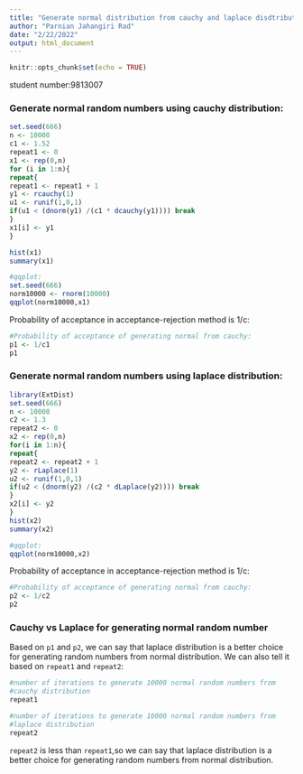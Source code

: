 ---
title: "Generate normal distribution from cauchy and laplace disdtribution"
author: "Parnian Jahangiri Rad"
date: "2/22/2022"
output: html_document
---

```{r setup, include=FALSE}
knitr::opts_chunk$set(echo = TRUE)
```

student number:9813007  
  
### Generate normal random numbers using cauchy distribution:  
```{r,message=FALSE,warning=FALSE}
set.seed(666)
n <- 10000
c1 <- 1.52
repeat1 <- 0
x1 <- rep(0,n)
for (i in 1:n){
repeat{
repeat1 <- repeat1 + 1
y1 <- rcauchy(1)
u1 <- runif(1,0,1)
if(u1 < (dnorm(y1) /(c1 * dcauchy(y1)))) break
}
x1[i] <- y1
}

hist(x1)
summary(x1)
```

```{r,message=FALSE,warning=FALSE}
#qqplot:
set.seed(666)
norm10000 <- rnorm(10000)
qqplot(norm10000,x1)
```

Probability of acceptance in acceptance-rejection method is 1/c:  
```{r,message=FALSE,warning=FALSE}
#Probability of acceptance of generating normal from cauchy:
p1 <- 1/c1
p1
```

### Generate normal random numbers using laplace distribution:  
```{r,message=FALSE,warning=FALSE}
library(ExtDist)
set.seed(666)
n <- 10000
c2 <- 1.3
repeat2 <- 0
x2 <- rep(0,n)
for(i in 1:n){
repeat{
repeat2 <- repeat2 + 1
y2 <- rLaplace(1)
u2 <- runif(1,0,1)
if(u2 < (dnorm(y2) /(c2 * dLaplace(y2)))) break
}
x2[i] <- y2
}
hist(x2)
summary(x2)
```

```{r,message=FALSE,warning=FALSE}
#qqplot:
qqplot(norm10000,x2)
```

Probability of acceptance in acceptance-rejection method is 1/c:  
```{r,message=FALSE,warning=FALSE}
#Probability of acceptance of generating normal from cauchy:
p2 <- 1/c2
p2
```

### Cauchy vs Laplace for generating normal random number  
Based on `p1` and `p2`, we can say that laplace distribution is a better choice for generating random
numbers from normal distribution.
We can also tell it based on `repeat1` and `repeat2`:
```{r,message=FALSE,warning=FALSE}
#number of iterations to generate 10000 normal random numbers from
#cauchy distribution
repeat1
```

```{r,message=FALSE,warning=FALSE}
#number of iterations to generate 10000 normal random numbers from
#laplace distribution
repeat2
```

`repeat2` is less than `repeat1`,so we can say that laplace distribution is a better choice for generating
random numbers from normal distribution.




